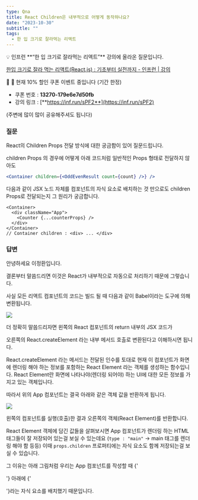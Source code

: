 ```yaml
---
type: Qna
title: React Children은 내부적으로 어떻게 동작하나요?
date: "2023-10-30"
subtitle: ""
tags:
  - 한 입 크기로 잘라먹는 리액트
---
```


<aside>
💡 인프런 **“한 입 크기로 잘라먹는 리액트”** 강의에 올라온 질문입니다.

[한입 크기로 잘라 먹는 리액트(React.js) : 기초부터 실전까지 - 인프런 | 강의](https://www.inflearn.com/course/한입-리액트)

</aside>

<aside>
🎁 🎁 현재 10% 할인 쿠폰 이벤트 중입니다  (기간 한정)

- 쿠폰 번호 : **13270-179e6e7d50fb**
- 강의 링크 : [**https://inf.run/sPF2**](https://inf.run/sPF2)

(주변에 많이 많이 공유해주셔도 됩니다)

</aside>

### 질문

React의 Children Props 전달 방식에 대한 궁금함이 있어 질문드립니다.

children Props 의 경우에 어떻게 아래 코드처럼 일반적인 Props 형태로 전달하지 않아도

```jsx
<Container children={<OddEvenResult count={count} />} />
```

다음과 같이 JSX 노드 자체를 컴포넌트의 자식 요소로 배치하는 것 만으로도 children Props로 전달되는지 그 원리가 궁금합니다.

```tsx
<Container>
  <div className="App">
    <Counter {...counterProps} />
  </div>
</Container>
// Container children : <div> ... </div>
```

### 답변

안녕하세요 이정환입니다.

결론부터 말씀드리면 이것은 React가 내부적으로 자동으로 처리하기 때문에 그렇습니다.

사실 모든 리액트 컴포넌트의 코드는 빌드 될 때 다음과 같이 Babel이라는 도구에 의해 변환됩니다.

![](https://cdn.inflearn.com/public/files/posts/9a059220-6a60-4444-89a5-d0d9020f25e2/image.png)

더 정확히 말씀드리자면 왼쪽의 React 컴포넌트의 return 내부의 JSX 코드가

오른쪽의 React.createElement 라는 내부 메서드 호출로 변환된다고 이해하시면 됩니다.

React.createElement 라는 메서드는 전달된 인수를 토대로 현재 이 컴포넌트가 화면에 렌더링 해야 하는 정보를 포함하는 React Element 라는 객체를 생성하는 함수입니다. React Element란 화면에 나타나야(렌더링 되어야) 하는 UI에 대한 모든 정보를 가지고 있는 객체입니다.

따라서 위의 App 컴포넌트는 결국 아래와 같은 객체 값을 반환하게 됩니다.

![](https://cdn.inflearn.com/public/files/posts/1b7ee0eb-8b50-4216-80d2-919c912a3149/image.png)

왼쪽의 컴포넌트를 실행(호출)한 결과 오른쪽의 객체(React Element)를 반환합니다.

React Element 객체에 담긴 값들을 살펴보시면 App 컴포넌트가 렌더링 하는 HTML 태그들이 잘 저장되어 있는걸 보실 수 있는데요 (`type : "main"` -> main 태그를 렌더링 해야 함 등등) 이때 `props.children` 프로퍼티에는 자식 요소도 함께 저장되는걸 보실 수 있습니다.

그 이유는 아래 그림처럼 우리는 App 컴포넌트를 작성할 때 {'<main>'} 아래에 {'<p>'}라는 자식 요소를 배치했기 때문입니다.
